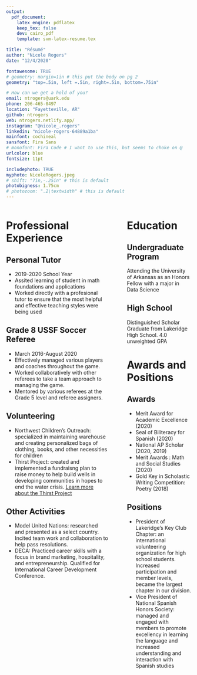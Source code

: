 ```yaml
---
output: 
  pdf_document:
    latex_engine: pdflatex
    keep_tex: false
    dev: cairo_pdf
    template: svm-latex-resume.tex

title: "Résumé"
author: "Nicole Rogers"
date: "12/4/2020"

fontawesome: TRUE
# geometry: margin=1in # this put the body on pg 2
geometry: "top=.5in, left =.5in, right=.5in, bottom=.75in"

# How can we get a hold of you?
email: ntrogers@uark.edu
phone: 206-465-0497
location: "Fayetteville, AR"
github: ntrogers
web: ntrogers.netlify.app/
instagram: "@nicole_.rogers"
linkedin: "nicole-rogers-64889a1ba"
mainfont: cochineal
sansfont: Fira Sans
# monofont: Fira Code # I want to use this, but seems to choke on @
urlcolor: blue
fontsize: 11pt

includephoto: TRUE
myphoto: NicoleRogers.jpeg
# shift: "7in,-.25in" # this is default
photobigness: 1.75cm
# photozoom: ".2\textwidth" # this is default
---
```



<!-- Read more about Pandoc's [fenced_divs](https://pandoc.org/MANUAL.html#extension-fenced_divs) syntax -->

:::::: {.columns}
::: {.column width="60%" data-latex="{0.60\textwidth}"}

# Professional Experience

## Personal Tutor

- 2019-2020 School Year 
- Assited learning of student in math foundations and applications
- Worked directly with a profesional tutor to ensure that the most helpful and effective teaching styles were being used

## Grade 8 USSF Soccer Referee

- March 2016-August 2020
- Effectively managed various players and coaches throughout the game.
- Worked collaboratively with other referees to take a team approach to managing the game.
- Mentored by various referees at the Grade 5 level and referee assigners. 

## Volunteering

- Northwest Children's Outreach: specialized in maintaining warehouse and creating personalized bags of clothing, books, and other necessities for children
- Thirst Project: created and implemented a fundraisng plan to raise money to help build wells in developing communities in hopes to end the water crisis. [Learn more about the Thirst Project](https://www.thirstproject.org/about/our-mission/)

## Other Activities 

- Model United Nations: researched and presented as a select country. Incited team work and collaboration to help pass resolutions.
- DECA: Practiced career skills with a focus in brand marketing, hospitality, and entrepreneurship. Qualified for International Career Development Conference.



:::
::: {.column width="2%" data-latex="{0.02\textwidth}"}
\ 
<!-- an empty div with an empty character to serve as a column sep -->
:::
:::::: {.column width="38%" data-latex="{0.38\textwidth}"}

# Education

## Undergraduate Program

Attending the University of Arkansas as an Honors Fellow with a major in Data Science
 
## High School

Distinguished Scholar Graduate from Lakeridge High School.
4.0 unweighted GPA

# Awards and Positions

## Awards

- Merit Award for Academic Excellence (2020)
- Seal of Biliteracy for Spanish (2020)
- National AP Scholar (2020, 2019)
- Merit Awards : Math and Social Studies (2020)
- Gold Key in Scholastic Writing Competition: Poetry (2018)

## Positions

- President of Lakeridge's Key Club Chapter: an international volunteering organization for high school students. Increased participation and member levels, became the largest chapter in our division.
- Vice President of National Spanish Honors Society: managed and engaged with members to promote excellency in learning the language and increased understanding and interaction with Spanish studies

:::
::::::

<!-- If you want another page, this is how you can do it... -->

<!-- \newpage

:::::: {.columns}
::: {.column width="60%" data-latex="{0.60\textwidth}"}




:::
::: {.column width="2%" data-latex="{0.02\textwidth}"}
\


:::
:::::: {.column width="38%" data-latex="{0.38\textwidth}"}


:::
::::::

-->